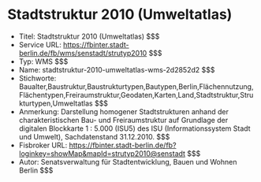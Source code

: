 # Stadtstruktur 2010 (Umweltatlas)
- Titel: Stadtstruktur 2010 (Umweltatlas) $$$
- Service URL: https://fbinter.stadt-berlin.de/fb/wms/senstadt/strutyp2010 $$$
- Typ: WMS $$$
- Name: stadtstruktur-2010-umweltatlas-wms-2d2852d2 $$$
- Stichworte: Baualter,Baustruktur,Baustrukturtypen,Bautypen,Berlin,Flächennutzung,Flächentypen,Freiraumstruktur,Geodaten,Karten,Land,Stadtstruktur,Strukturtypen,Umweltatlas $$$
- Anmerkung: Darstellung homogener Stadtstrukturen anhand der charakteristischen Bau- und Freiraumstruktur auf Grundlage der digitalen Blockkarte 1 : 5.000 (ISU5) des ISU (Informationssystem Stadt und Umwelt), Sachdatenstand 31.12.2010. $$$
- Fisbroker URL: https://fbinter.stadt-berlin.de/fb?loginkey=showMap&mapId=strutyp2010@senstadt $$$
- Autor: Senatsverwaltung für Stadtentwicklung, Bauen und Wohnen Berlin $$$
